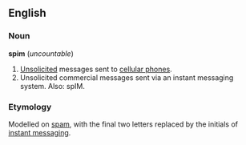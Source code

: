 ==English==

===Noun===
'''spim''' (''uncountable'')

#[[Unsolicited]] messages sent to [[cellular phone]]s.
# Unsolicited commercial messages sent via an instant messaging system. Also: spIM.


===Etymology===
Modelled on [[spam]], with the final two letters replaced by the initials of [[instant messaging]].
<!--A neologism; mentioned on 11 March 2004 on the BBC's "Breakfast" programme. -->